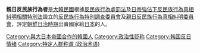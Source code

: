 '''親日反民族行為者'''是[[大韓民國|大韓民國]]根據[[反民族行為處罰法|反民族行為處罰法]]及[[日帝強佔下反民族行為真相糾明相關特別法|日帝強佔下反民族行為真相糾明相關特別法]]設立的[[反民族行為特別調查委員會|反民族行為特別調查委員會]]及[[親日反民族行為真相糾明委員會|親日反民族行為真相糾明委員會]]，評定[[朝鮮日治時期|朝鮮日治時期]]出賣國家給[[日本|日本]]的人。

[[Category:與大日本帝國合作的韓國人|Category:與大日本帝國合作的韓國人]]
[[Category:政治性贬称|Category:政治性贬称]]
[[Category:韩国反日情绪|Category:韩国反日情绪]]
[[Category:特定人群称谓_(政治术语)|Category:特定人群称谓 (政治术语)]]